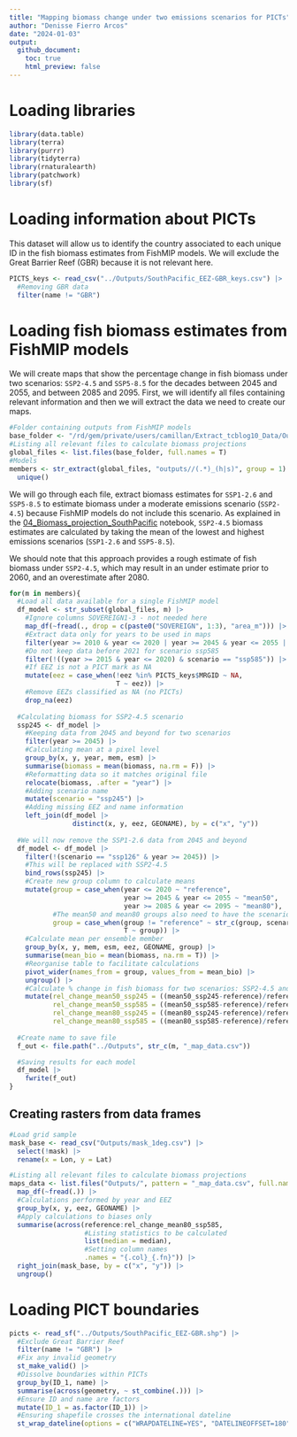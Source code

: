 ```yaml
---
title: "Mapping biomass change under two emissions scenarios for PICTs"
author: "Denisse Fierro Arcos"
date: "2024-01-03"
output:
  github_document:
    toc: true
    html_preview: false
---
```


# Loading libraries
  
```r
library(data.table)
library(terra)
library(purrr)
library(tidyterra)
library(rnaturalearth)
library(patchwork)
library(sf)
```

# Loading information about PICTs
This dataset will allow us to identify the country associated to each unique ID in the fish biomass estimates from FishMIP models. We will exclude the Great Barrier Reef (GBR) because it is not relevant here.  
  
```r
PICTS_keys <- read_csv("../Outputs/SouthPacific_EEZ-GBR_keys.csv") |> 
  #Removing GBR data
  filter(name != "GBR")
```
  
# Loading fish biomass estimates from FishMIP models
We will create maps that show the percentage change in fish biomass under two scenarios: `SSP2-4.5` and `SSP5-8.5` for the decades between 2045 and 2055, and between 2085 and 2095. First, we will identify all files containing relevant information and then we will extract the data we need to create our maps.    
  
```r
#Folder containing outputs from FishMIP models
base_folder <- "/rd/gem/private/users/camillan/Extract_tcblog10_Data/Output/sumSize_annual/sizeConsidered10g_10kg/EEZsummaries/gridded_outputs/"
#Listing all relevant files to calculate biomass projections
global_files <- list.files(base_folder, full.names = T)
#Models
members <- str_extract(global_files, "outputs//(.*)_(h|s)", group = 1) |> 
  unique()
```
  
We will go through each file, extract biomass estimates for `SSP1-2.6` and `SSP5-8.5` to estimate biomass under a moderate emissions scenario (`SSP2-4.5`) because FishMIP models do not include this scenario. As explained in the [04_Biomass_projection_SouthPacific](https://github.com/Fish-MIP/Extract_PICTs/blob/main/Scripts/04_Biomass_projections_SouthPacific.md) notebook, `SSP2-4.5` biomass estimates are calculated by taking the mean of the lowest and highest emissions scenarios (`SSP1-2.6` and `SSP5-8.5`).  
  
We should note that this approach provides a rough estimate of fish biomass under `SSP2-4.5`, which may result in an under estimate prior to 2060, and an overestimate after 2080.  
  
```r
for(m in members){
  #Load all data available for a single FishMIP model
  df_model <- str_subset(global_files, m) |> 
    #Ignore columns SOVEREIGN1-3 - not needed here
    map_df(~fread(., drop = c(paste0("SOVEREIGN", 1:3), "area_m"))) |> 
    #Extract data only for years to be used in maps
    filter(year >= 2010 & year <= 2020 | year >= 2045 & year <= 2055 | year >= 2085 & year <= 2095) |> 
    #Do not keep data before 2021 for scenario ssp585
    filter(!((year >= 2015 & year <= 2020) & scenario == "ssp585")) |> 
    #If EEZ is not a PICT mark as NA
    mutate(eez = case_when(!eez %in% PICTS_keys$MRGID ~ NA,
                           T ~ eez)) |> 
    #Remove EEZs classified as NA (no PICTs)
    drop_na(eez) 
  
  #Calculating biomass for SSP2-4.5 scenario
  ssp245 <- df_model |> 
    #Keeping data from 2045 and beyond for two scenarios
    filter(year >= 2045) |> 
    #Calculating mean at a pixel level
    group_by(x, y, year, mem, esm) |>
    summarise(biomass = mean(biomass, na.rm = F)) |> 
    #Reformatting data so it matches original file
    relocate(biomass, .after = "year") |> 
    #Adding scenario name
    mutate(scenario = "ssp245") |> 
    #Adding missing EEZ and name information
    left_join(df_model |> 
                distinct(x, y, eez, GEONAME), by = c("x", "y"))
  
  #We will now remove the SSP1-2.6 data from 2045 and beyond 
  df_model <- df_model |> 
    filter(!(scenario == "ssp126" & year >= 2045)) |> 
    #This will be replaced with SSP2-4.5
    bind_rows(ssp245) |> 
    #Create new group column to calculate means
    mutate(group = case_when(year <= 2020 ~ "reference",
                             year >= 2045 & year <= 2055 ~ "mean50",
                             year >= 2085 & year <= 2095 ~ "mean80"),
           #The mean50 and mean80 groups also need to have the scenario as part of the label
           group = case_when(group != "reference" ~ str_c(group, scenario, sep = "_"),
                             T ~ group)) |> 
    #Calculate mean per ensemble member
    group_by(x, y, mem, esm, eez, GEONAME, group) |> 
    summarise(mean_bio = mean(biomass, na.rm = T)) |> 
    #Reorganise table to facilitate calculations
    pivot_wider(names_from = group, values_from = mean_bio) |> 
    ungroup() |> 
    #Calculate % change in fish biomass for two scenarios: SSP2-4.5 and SSP5-8.5
    mutate(rel_change_mean50_ssp245 = ((mean50_ssp245-reference)/reference)*100,
           rel_change_mean50_ssp585 = ((mean50_ssp585-reference)/reference)*100,
           rel_change_mean80_ssp245 = ((mean80_ssp245-reference)/reference)*100,
           rel_change_mean80_ssp585 = ((mean80_ssp585-reference)/reference)*100)
    
  #Create name to save file  
  f_out <- file.path("../Outputs", str_c(m, "_map_data.csv"))

  #Saving results for each model
  df_model |> 
    fwrite(f_out)
}
```
    
## Creating rasters from data frames



```r
#Load grid sample
mask_base <- read_csv("Outputs/mask_1deg.csv") |> 
  select(!mask) |> 
  rename(x = Lon, y = Lat)

#Listing all relevant files to calculate biomass projections
maps_data <- list.files("Outputs/", pattern = "_map_data.csv", full.names = T) |> 
  map_df(~fread(.)) |> 
  #Calculations performed by year and EEZ
  group_by(x, y, eez, GEONAME) |> 
  #Apply calculations to biases only
  summarise(across(reference:rel_change_mean80_ssp585, 
                   #Listing statistics to be calculated
                   list(median = median), 
                   #Setting column names
                   .names = "{.col}_{.fn}")) |> 
  right_join(mask_base, by = c("x", "y")) |> 
  ungroup()
```



# Loading PICT boundaries
```r
picts <- read_sf("../Outputs/SouthPacific_EEZ-GBR.shp") |> 
  #Exclude Great Barrier Reef
  filter(name != "GBR") |> 
  #Fix any invalid geometry
  st_make_valid() |> 
  #Dissolve boundaries within PICTs
  group_by(ID_1, name) |> 
  summarise(across(geometry, ~ st_combine(.))) |> 
  #Ensure ID and name are factors
  mutate(ID_1 = as.factor(ID_1)) |> 
  #Ensuring shapefile crosses the international dateline
  st_wrap_dateline(options = c("WRAPDATELINE=YES", "DATELINEOFFSET=180"))



```


